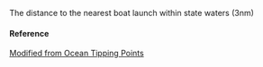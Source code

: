 The distance to the nearest boat launch within state waters (3nm)

#### Reference

[Modified from Ocean Tipping Points](NA)